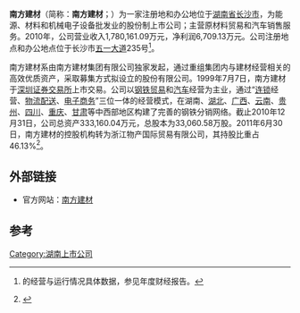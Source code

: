 '''南方建材'''（简称：'''南方建材'''；{{Szse|000906}}）为一家注册地和办公地位于[[湖南省|湖南省]][[长沙市|长沙市]]，为能源、材料和机械电子设备批发业的股份制上市公司；主营原材料贸易和汽车销售服务。2010年，公司营业收入1,780,161.09万元，净利润6,709.13万元。公司注册地点和办公地点位于长沙市[[五一路_(长沙市)|五一大道]]235号<ref>{{subst:PAGENAME}}的经营与运行情况具体数据，参见{{subst:PAGENAME}}年度财经报告。</ref>。

南方建材系由南方建材集团有限公司独家发起，通过重组集团内与建材经营相关的高效优质资产，采取募集方式拟设立的股份有限公司。1999年7月7日，南方建材于[[深圳证券交易所|深圳证券交易所]]上市交易。公司以[[钢铁|钢铁]][[贸易|贸易]]和[[汽车|汽车]]经营为主业，通过“[[連鎖店|连锁]]经营、[[物流|物流]][[配送|配送]]、[[电子商务|电子商务]]”三位一体的经营模式，在湖南、[[湖北省|湖北]]、[[广西壮族自治区|广西]]、[[云南省|云南]]、[[贵州省|贵州]]、[[四川省|四川]]、[[重庆市|重庆]]、[[甘肃省|甘肃]]等中西部地区构建了完善的钢铁分销网络。截止2010年12月31日，公司总资产333,160.04万元，总股本为33,060.58万股。2011年6月30日，南方建材的控股机构转为浙江物产国际贸易有限公司，其持股比重占46.13%<ref>{{Cite web |url=http://www.nfjc.com.cn/channels/68.html |title={{subst:PAGENAME}}：（官方）介绍 |accessdate=2012-02-07 |archive-date=2012-01-19 |archive-url=https://web.archive.org/web/20120119013056/http://www.nfjc.com.cn/channels/68.html |dead-url=yes }}</ref>。

== 外部链接 ==
* 官方网站：[http://www.nfjc.com.cn/ 南方建材] {{Wayback|url=http://www.nfjc.com.cn/ |date=20130822113005 }}

==参考==
{{reflist}}

[[Category:湖南上市公司|Category:湖南上市公司]]
